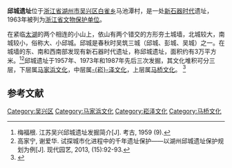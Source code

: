 {{文物保护单位
| 级别 = 省级
| 省区市 = 浙江省
| 图片 = 
| 名称 = 邱城遗址
| 编号 = 
| 分类 = 古遗址
| 时代 = [[新石器时代|新石器时代]]
| 所在 = [[湖州市|湖州市]][[吴兴区|吴兴区]]
| 登录 = 1963年3月11日
}}
'''邱城遗址'''位于[[浙江省|浙江省]][[湖州市|湖州市]][[吴兴区|吴兴区]][[白雀乡|白雀乡]]马池潭村，是一处[[新石器时代|新石器时代]]遗址，1963年被列为[[浙江省文物保护单位|浙江省文物保护单位]]。

在紧临[[太湖|太湖]]的两个相连的小山上，依山有两个错交的方形夯土城墙，北城较大，南城较小，俗称大、小邱城。邱城是春秋时吴筑三城（邱城、彭城、吴城）之一。在城墙的东、南和西南部发现有新石器时代遗址，称邱城遗址，面积约有3万平方米。<ref>梅福根. 江苏吴兴邱城遗址发掘简介[J]. 考古, 1959 (9).</ref><ref>高家宁, 谢爱华. 试探城市化进程中的千年遗址保护——以湖州邱城遗址保护规划为例[J]. 现代园艺, 2013, (15):92-93.</ref>邱城遗址于1957年、1973年和1987年先后三次发掘，其文化堆积可分三层，下层属[[马家浜文化|马家浜文化]]，中层属[[崧澤文化|-{崧}-泽文化]]，上层属[[马桥文化|马桥文化]]。 <ref>{{Cite web |url=http://www.zjol.com.cn/05culture/system/2006/08/11/007803312.shtml |title=邱城遗址 |accessdate=2014-10-17 |archive-date=2014-10-11 |archive-url=https://web.archive.org/web/20141011130540/http://www.zjol.com.cn/05culture/system/2006/08/11/007803312.shtml |dead-url=no }}</ref>

{{Gallery
|width = 300
|height = 
|lines = 1
|File:Zhejiang Sheng Bowuguan 2014.09.28 15-19-54.jpg|陶盉，邱城遗址出土（-{崧}-泽文化）
|File:Zhejiang Sheng Bowuguan 2014.09.28 15-21-11.jpg|假腹陶簋，邱城遗址出土（-{崧}-泽文化）
|File:Zhejiang Sheng Bowuguan 2014.09.28 15-21-45.jpg|陶豆，邱城遗址出土（-{崧}-泽文化）
|File:Zhejiang Sheng Bowuguan 2014.09.28 15-22-58.jpg|石钺，邱城遗址出土（-{崧}-泽文化）
}}

==参考文献==
{{commonscat|Qiucheng Site}}
{{reflist}}

{{湖州市境内的浙江省文物保护单位}}

{{DEFAULTSORT:Q}}
[[Category:吴兴区|Category:吴兴区]]
[[Category:马家浜文化|Category:马家浜文化]]
[[Category:崧泽文化|Category:崧泽文化]]
[[Category:马桥文化|Category:马桥文化]]